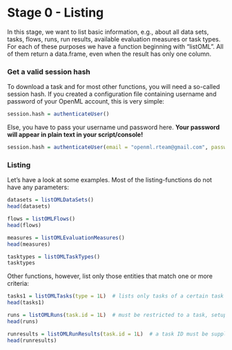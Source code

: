 Stage 0 - Listing
=================

In this stage, we want to list basic information, e.g., about all data sets, tasks, flows, runs, run results, available evaluation measures or task types. For each of these purposes we have a function beginning with "listOML". All of them return a data.frame, even when the result has only one column.

### Get a valid session hash
To download a task and for most other functions, you will need a so-called session hash. If you created a configuration file containing username and password of your OpenML account, this is very simple:
```r
session.hash = authenticateUser()
```
Else, you have to pass your username und password here. **Your password will appear in plain text in your script/console!**
```r
session.hash = authenticateUser(email = "openml.rteam@gmail.com", password = "testpassword")
```

### Listing
Let's have a look at some examples. Most of the listing-functions do not have any parameters:

```r
datasets = listOMLDataSets()
head(datasets)

flows = listOMLFlows()
head(flows)

measures = listOMLEvaluationMeasures()
head(measures)

tasktypes = listOMLTaskTypes()
tasktypes
```

Other functions, however, list only those entities that match one or more criteria:

```r
tasks1 = listOMLTasks(type = 1L)  # lists only tasks of a certain task type (here: "Supervised Classification")
head(tasks1)

runs = listOMLRuns(task.id = 1L)  # must be restricted to a task, setup and/or implementation ID
head(runs)

runresults = listOMLRunResults(task.id = 1L)  # a task ID must be supplied
head(runresults)
```
